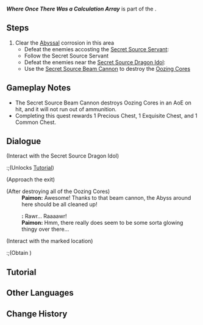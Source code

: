 {{Quest Infobox
|id            = 
|image         = World Quest Where Once There Was a Calculation Array.png
|type          = World
|chapter       = Chronicler of the Crumbling City
|part          = 2b
|requirement   = 
|characters    = Little One; Paimon
|startLocation = [[Esoteric Arrays]], [[Ancient Sacred Mountain]]
|region        = Natlan
|area          = Ancient Sacred Mountain
|subarea       = Esoteric Arrays
|prev          = 
|parent        = In Search of a Hidden Heart
|next          = 
|concurrent    = Where Once Force Was Reversed
|concurrent2   = Where Once There Were Arms Aplenty
|rewards       = Phlogiston Unit*1
|otherRewards  = 
}}
'''''Where Once There Was a Calculation Array''''' is part of the {{Quest|Chronicler of the Crumbling City}}.

==Steps==
# Clear the [[Abyss]]al corrosion in this area
#* Defeat the enemies accosting the [[Secret Source Servant]]: {{Enemy List|Rockfond Rifthound Whelp*2}}
#* Follow the Secret Source Servant
#* Defeat the enemies near the [[Secret Source Dragon Idol]]: {{Enemy List|Rockfond Rifthound Whelp*3}}
#* Use the [[#Tutorial|Secret Source Beam Cannon]] to destroy the [[Oozing Core]]s

==Gameplay Notes==
* The Secret Source Beam Cannon destroys Oozing Cores in an AoE on hit, and it will not run out of ammunition.
* Completing this quest rewards 1 Precious Chest, 1 Exquisite Chest, and 1 Common Chest.

==Dialogue==
{{Stub Dialogue|Check for conditional dialogue.<!-- 
Current dialogue is for: 
- Natlan Act V completed.
- Both major little one quests completed.
- All tribal chronicles completed.
--><br>Add talk-again lines.<br>Add open-world lines.}}
{{Quest Description|In order to uncover a path to the [[Heart of the Sacred Mountain]], it appears you must cleanse the Abyss that is corrupting the ancient ruins...}}
{{Dialogue Start}}
;(Interact with the Secret Source Dragon Idol)
:;(Unlocks [[#Tutorial|Tutorial]])

;(Approach the exit)
:{{Black Screen|O Chosen of Dragons, the power of blazing fire now rests within you...}}<!-- golden text -->

;(After destroying all of the Oozing Cores)
:'''Paimon:''' Awesome! Thanks to that beam cannon, the Abyss around here should be all cleaned up!
<!-- :'''Paimon:''' Perfect! -->
:'''{{Little One}}:''' Rawr... Raaaawr!
:'''Paimon:''' Hmm, there really does seem to be some sorta glowing thingy over there...

;(Interact with the marked location)
:;(Obtain {{Item|Phlogiston Unit}})
{{Dialogue End}}

==Tutorial==
{{Tutorial|Secret Source Beam Cannon}}

==Other Languages==
{{Other Languages
|en       = Where Once There Was a Calculation Array
|zhs      = 昔时演算阵列之处
|zhs_rm   = 
|zht      = 昔時演算陣列之處
|zht_rm   = 
|zh_tl    = 
|ja       = かつて演算陣形が敷かれた地
|ja_rm    = 
|ja_tl    = 
|ko       = 한때 연산을 진행했던 곳
|ko_tl    = 
|es       = El antiguo lugar de la matriz aritmética
|es_tl    = The Arithmetic Matrix's Ancient Place
|fr       = Où autrefois une matrice de calcul était présente
|fr_tl    = Where Once a Calculation Matrix Was Present
|ru       = Где некогда был расчётный массив
|ru_tl    = 
|th       = สถานที่ที่เคยเป็นของ Calculation Array
|th_rm    = 
|th_tl    = 
|vi       = Nơi Tính Toán Thế Trận Xa Xưa
|vi_tl    = 
|de       = Wo es einst eine Berechnungsmatrix gab
|de_tl    = 
|id       = Ketika Formasi Hitungan Masih Ada
|id_tl    = 
|pt       = Onde Já Houve Uma Matriz de Cálculos
|pt_tl    = 
|tr       = Bir Zamanlar Hesaplama Diziliminin Olduğu Yer
|tr_tl    = 
|it       = Dove un tempo c'era la matrice di calcolo
|it_tl    = 
}}

==Change History==
{{Change History|5.5}}